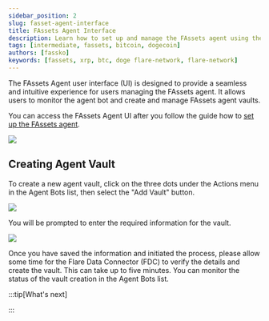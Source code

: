 ```yaml
---
sidebar_position: 2
slug: fasset-agent-interface
title: FAssets Agent Interface
description: Learn how to set up and manage the FAssets agent using the frontend interface
tags: [intermediate, fassets, bitcoin, dogecoin]
authors: [fassko]
keywords: [fassets, xrp, btc, doge flare-network, flare-network]
---
```



The FAssets Agent user interface (UI) is designed to provide a seamless and intuitive experience for users managing the FAssets agent. It allows users to monitor the agent bot and create and manage FAssets agent vaults.

You can access the FAssets Agent UI after you follow the guide how to [set up the FAssets agent](/fassets/guides/deploy-fassets-agent).

<img src={FAssetsAgentInterface} />

## Creating Agent Vault

To create a new agent vault, click on the three dots under the Actions menu in the Agent Bots list, then select the "Add Vault" button.

<img src={FAssetsAgentInterfaceAddVault} />

You will be prompted to enter the required information for the vault.

<img src={FAssetsAgentInterfaceAddVaultForm} />

Once you have saved the information and initiated the process, please allow some time for the Flare Data Connector (FDC) to verify the details and create the vault. This can take up to five minutes. You can monitor the status of the vault creation in the Agent Bots list.

:::tip[What's next]

:::
